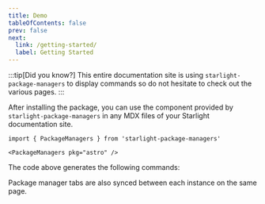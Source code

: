 ```yaml
---
title: Demo
tableOfContents: false
prev: false
next:
  link: /getting-started/
  label: Getting Started
---
```



:::tip[Did you know?]
This entire documentation site is using `starlight-package-managers` to display commands so do not hesitate to check out the various pages.
:::

After installing the package, you can use the component provided by `starlight-package-managers` in any MDX files of your Starlight documentation site.

```mdx title="src/content/docs/example.mdx"
import { PackageManagers } from 'starlight-package-managers'

<PackageManagers pkg="astro" />
```

The code above generates the following commands:

<PackageManagers pkg="astro" />

Package manager tabs are also synced between each instance on the same page.

<PackageManagers type="create" pkg="astro@latest" args="--template starlight" />
